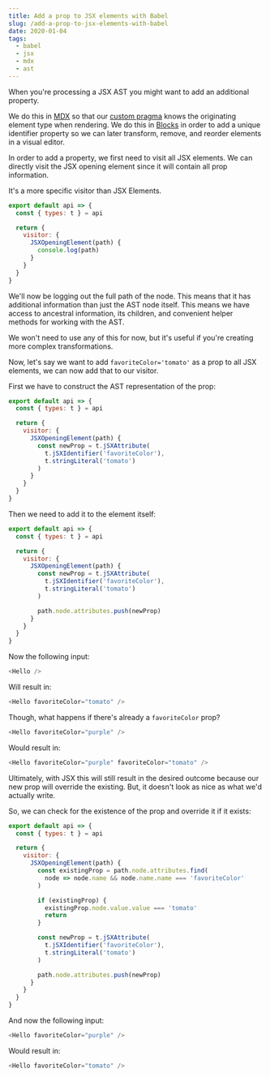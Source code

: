 ```yaml
---
title: Add a prop to JSX elements with Babel
slug: /add-a-prop-to-jsx-elements-with-babel
date: 2020-01-04
tags:
  - babel
  - jsx
  - mdx
  - ast
---
```


When you're processing a JSX AST you might want to
add an additional property.

We do this in [MDX](https://github.com/mdx-js/mdx/blob/334125d94148d46110a799811e52b6d44ee3a79c/packages/babel-plugin-apply-mdx-type-props/index.js#L21-L26)
so that our [custom pragma](/jsx-pragma) knows the originating
element type when rendering. We do this in
[Blocks](https://github.com/blocks/blocks/blob/9438282b7a4d648322493c94573522bbbfe5f3dd/packages/blocks-ui/src/babel-plugins/add-tuid-prop.js#L9-L32)
in order to add a unique identifier property so we can later
transform, remove, and reorder elements in a visual editor.

In order to add a property, we first need to visit all
JSX elements. We can directly visit the JSX opening element
since it will contain all prop information.

It's a more specific visitor than JSX Elements.

```js
export default api => {
  const { types: t } = api

  return {
    visitor: {
      JSXOpeningElement(path) {
        console.log(path)
      }
    }
  }
}
```

We'll now be logging out the full path of the node.
This means that it has additional information than just
the AST node itself. This means we have access to ancestral
information, its children, and convenient helper methods
for working with the AST.

We won't need to use any of this for now, but it's
useful if you're creating more complex transformations.

Now, let's say we want to add `favoriteColor='tomato'` as
a prop to all JSX elements, we can now add that to our
visitor.

First we have to construct the AST representation of the
prop:

```js
export default api => {
  const { types: t } = api

  return {
    visitor: {
      JSXOpeningElement(path) {
        const newProp = t.jSXAttribute(
          t.jSXIdentifier('favoriteColor'),
          t.stringLiteral('tomato')
        )
      }
    }
  }
}
```

Then we need to add it to the element itself:

```js
export default api => {
  const { types: t } = api

  return {
    visitor: {
      JSXOpeningElement(path) {
        const newProp = t.jSXAttribute(
          t.jSXIdentifier('favoriteColor'),
          t.stringLiteral('tomato')
        )

        path.node.attributes.push(newProp)
      }
    }
  }
}
```

Now the following input:

```js
<Hello />
```

Will result in:

```js
<Hello favoriteColor="tomato" />
```

Though, what happens if there's already a `favoriteColor` prop?

```js
<Hello favoriteColor="purple" />
```

Would result in:

```js
<Hello favoriteColor="purple" favoriteColor="tomato" />
```

Ultimately, with JSX this will still result in the desired
outcome because our new prop will override the existing.
But, it doesn't look as nice as what we'd actually write.

So, we can check for the existence of the prop and override
it if it exists:

```js
export default api => {
  const { types: t } = api

  return {
    visitor: {
      JSXOpeningElement(path) {
        const existingProp = path.node.attributes.find(
          node => node.name && node.name.name === 'favoriteColor'
        )

        if (existingProp) {
          existingProp.node.value.value === 'tomato'
          return
        }

        const newProp = t.jSXAttribute(
          t.jSXIdentifier('favoriteColor'),
          t.stringLiteral('tomato')
        )

        path.node.attributes.push(newProp)
      }
    }
  }
}
```

And now the following input:

```js
<Hello favoriteColor="purple" />
```

Would result in:

```js
<Hello favoriteColor="tomato" />
```
